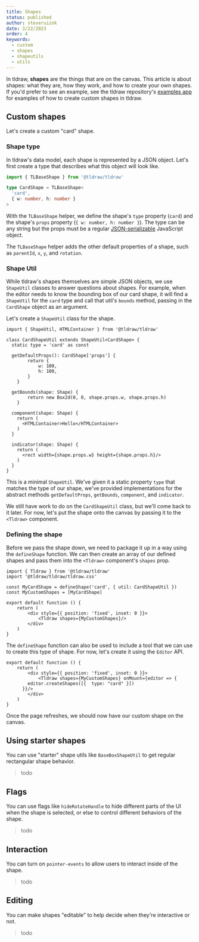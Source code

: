 ```yaml
---
title: Shapes
status: published
author: steveruizok
date: 3/22/2023
order: 4
keywords:
  - custom
  - shapes
  - shapeutils
  - utils
---
```


In tldraw, **shapes** are the things that are on the canvas. This article is about shapes: what they are, how they work, and how to create your own shapes. If you'd prefer to see an example, see the tldraw repository's [examples app](https://github.com/tldraw/tldraw/tree/main/apps/examples) for examples of how to create custom shapes in tldraw.

## Custom shapes

Let's create a custom "card" shape.

### Shape type

In tldraw's data model, each shape is represented by a JSON object. Let's first create a type that describes what this object will look like. 

```ts
import { TLBaseShape } from '@tldraw/tldraw'

type CardShape = TLBaseShape<
  'card', 
  { w: number, h: number }
>
```

With the `TLBaseShape` helper, we define the shape's `type` property (`card`) and the shape's `props` property (`{ w: number, h: number }`). The type can be any string but the props must be a regular [JSON-serializable](https://developer.mozilla.org/en-US/docs/Web/JavaScript/Reference/Global_Objects/JSON/stringify#description) JavaScript object.

The `TLBaseShape` helper adds the other default properties of a shape, such as `parentId`, `x`, `y`, and `rotation`.

### Shape Util

While tldraw's shapes themselves are simple JSON objects, we use `ShapeUtil` classes to answer questions about shapes. For example, when the editor needs to know the bounding box of our card shape, it will find a `ShapeUtil` for the `card` type and call that util's `bounds` method, passing in the `CardShape` object as an argument.

Let's create a `ShapeUtil` class for the shape.

```tsx
import { ShapeUtil, HTMLContainer } from '@tldraw/tldraw'

class CardShapeUtil extends ShapeUtil<CardShape> {
  static type = 'card' as const

  getDefaultProps(): CardShape['props'] {
		return {
			w: 100,
			h: 100,
		}
	}

  getBounds(shape: Shape) {
		return new Box2d(0, 0, shape.props.w, shape.props.h)
	}

  component(shape: Shape) {
    return (
      <HTMLContainer>Hello</HTMLContainer>
    )
  }

  indicator(shape: Shape) {
    return (
      <rect width={shape.props.w} height={shape.props.h}/>
    )
  }
}
```

This is a minimal `ShapeUtil`. We've given it a static property `type` that matches the type of our shape, we've provided implementations for the abstract methods `getDefaultProps`, `getBounds`, `component`, and `indicator`.

We still have work to do on the `CardShapeUtil` class, but we'll come back to it later. For now, let's put the shape onto the canvas by passing it to the `<Tldraw>` component.

### Defining the shape

Before we pass the shape down, we need to package it up in a way using the `defineShape` function. We can then create an array of our defined shapes and pass them into the `<Tldraw>` component's `shapes` prop. 

```tsx
import { Tldraw } from '@tldraw/tldraw'
import '@tldraw/tldraw/tldraw.css'

const MyCardShape = defineShape('card', { util: CardShapeUtil })
const MyCustomShapes = [MyCardShape]

export default function () {
	return (
		<div style={{ position: 'fixed', inset: 0 }}>
			<Tldraw shapes={MyCustomShapes}/>
		</div>
	)
}
```

The `defineShape` function can also be used to include a tool that we can use to create this type of shape. For now, let's create it using the `Editor` API.

```tsx
export default function () {
	return (
		<div style={{ position: 'fixed', inset: 0 }}>
			<Tldraw shapes={MyCustomShapes} onMount={editor => {
        editor.createShapes([{  type: "card" }])
      }}/>
		</div>
	)
}
```

Once the page refreshes, we should now have our custom shape on the canvas.

## Using starter shapes

You can use "starter" shape utils like `BaseBoxShapeUtil` to get regular rectangular shape behavior.

> todo

## Flags

You can use flags like `hideRotateHandle` to hide different parts of the UI when the shape is selected, or else to control different behaviors of the shape.

> todo

## Interaction

You can turn on `pointer-events` to allow users to interact inside of the shape.

> todo

## Editing

You can make shapes "editable" to help decide when they're interactive or not.

> todo